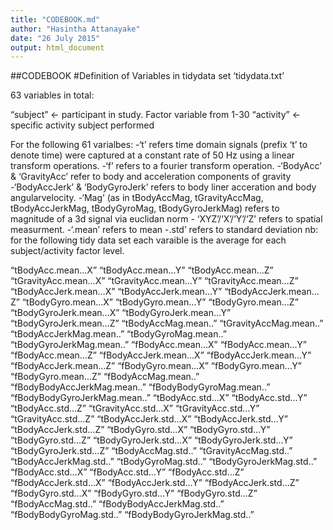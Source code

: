 ```yaml
---
title: "CODEBOOK.md"
author: "Hasintha Attanayake"
date: "26 July 2015"
output: html_document
---
```


##CODEBOOK 
#Definition of Variables in tidydata set 'tidydata.txt'

63 variables in total:

"subject" <- participant in study. Factor variable from 1-30
"activity" <- specific activity subject performed

For the following 61 varialbes:
-'t' refers time domain signals (prefix 't' to denote time) were captured at a constant rate of 50 Hz using a linear transform operations.
-'f' refers to a fourier transform operation.
-'BodyAcc' & 'GravityAcc' refer to body and acceleration components of gravity
-'BodyAccJerk' & 'BodyGyroJerk' refers to body liner acceration and body angularvelocity.
-'Mag' (as in tBodyAccMag, tGravityAccMag, tBodyAccJerkMag, tBodyGyroMag, tBodyGyroJerkMag) refers to magnitude of a 3d signal via euclidan norm
- 'XYZ'/'X'/'Y'/'Z' refers to spatial measurment. 
-'.mean' refers to mean
-.std' refers to standard deviation
nb: for the following tidy data set each varaible is the average for each subject/activity factor level. 

"tBodyAcc.mean...X" 
"tBodyAcc.mean...Y" 
"tBodyAcc.mean...Z" 
"tGravityAcc.mean...X"
"tGravityAcc.mean...Y"
"tGravityAcc.mean...Z" 
"tBodyAccJerk.mean...X" 
"tBodyAccJerk.mean...Y"
"tBodyAccJerk.mean...Z" 
"tBodyGyro.mean...X" 
"tBodyGyro.mean...Y" 
"tBodyGyro.mean...Z" 
"tBodyGyroJerk.mean...X" 
"tBodyGyroJerk.mean...Y" 
"tBodyGyroJerk.mean...Z" 
"tBodyAccMag.mean.." 
"tGravityAccMag.mean.."
"tBodyAccJerkMag.mean.." 
"tBodyGyroMag.mean.." 
"tBodyGyroJerkMag.mean.." 
"fBodyAcc.mean...X" 
"fBodyAcc.mean...Y"
"fBodyAcc.mean...Z" 
"fBodyAccJerk.mean...X" 
"fBodyAccJerk.mean...Y" 
"fBodyAccJerk.mean...Z" 
"fBodyGyro.mean...X" 
"fBodyGyro.mean...Y" 
"fBodyGyro.mean...Z"
"fBodyAccMag.mean.."
"fBodyBodyAccJerkMag.mean.."
"fBodyBodyGyroMag.mean.."
"fBodyBodyGyroJerkMag.mean.."
"tBodyAcc.std...X" 
"tBodyAcc.std...Y" 
"tBodyAcc.std...Z"
"tGravityAcc.std...X"
"tGravityAcc.std...Y" 
"tGravityAcc.std...Z"
"tBodyAccJerk.std...X"
"tBodyAccJerk.std...Y"
"tBodyAccJerk.std...Z" 
"tBodyGyro.std...X"
"tBodyGyro.std...Y" 
"tBodyGyro.std...Z"
"tBodyGyroJerk.std...X"
"tBodyGyroJerk.std...Y" 
"tBodyGyroJerk.std...Z" 
"tBodyAccMag.std.."
"tGravityAccMag.std.." 
"tBodyAccJerkMag.std.."
"tBodyGyroMag.std.."
"tBodyGyroJerkMag.std.."
"fBodyAcc.std...X" 
"fBodyAcc.std...Y" 
"fBodyAcc.std...Z" 
"fBodyAccJerk.std...X" 
"fBodyAccJerk.std...Y"
"fBodyAccJerk.std...Z" 
"fBodyGyro.std...X" 
"fBodyGyro.std...Y"
"fBodyGyro.std...Z" 
"fBodyAccMag.std.." 
"fBodyBodyAccJerkMag.std.."
"fBodyBodyGyroMag.std.." 
"fBodyBodyGyroJerkMag.std.."
